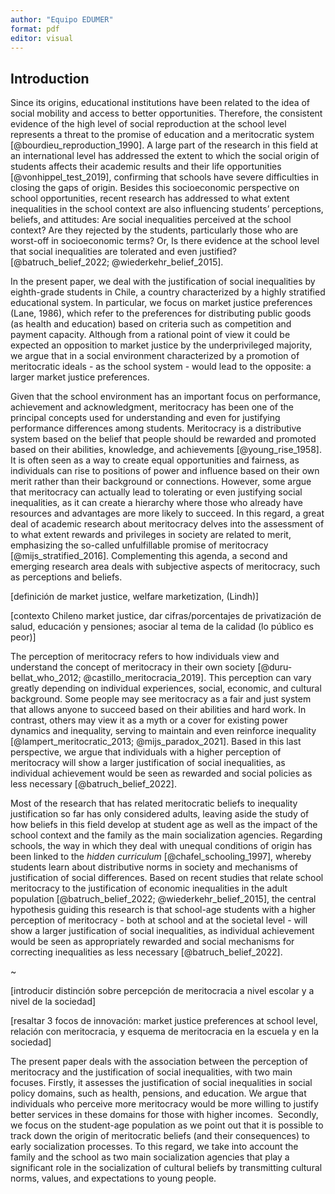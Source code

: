 ```yaml
---
author: "Equipo EDUMER"
format: pdf
editor: visual
---
```


## Introduction

Since its origins, educational institutions have been related to the idea of social mobility and access to better opportunities. Therefore, the consistent evidence of the high level of social reproduction at the school level represents a threat to the promise of education and a meritocratic system [@bourdieu_reproduction_1990]. A large part of the research in this field at an international level has addressed the extent to which the social origin of students affects their academic results and their life opportunities [@vonhippel_test_2019], confirming that schools have severe difficulties in closing the gaps of origin. Besides this socioeconomic perspective on school opportunities, recent research has addressed to what extent inequalities in the school context are also influencing students' perceptions, beliefs, and attitudes: Are social inequalities perceived at the school context? Are they rejected by the students, particularly those who are worst-off in socioeconomic terms? Or, Is there evidence at the school level that social inequalities are tolerated and even justified? [@batruch_belief_2022; @wiederkehr_belief_2015]. 

In the present paper, we deal with the justification of social inequalities by eighth-grade students in Chile, a country characterized by a highly stratified educational system. In particular, we focus on market justice preferences (Lane, 1986), which refer to the preferences for distributing public goods (as health and education) based on criteria such as competition and payment capacity. Although from a rational point of view it could be expected an opposition to market justice by the underprivileged majority,  we argue that in a social environment characterized by a promotion of meritocratic ideals - as the school system - would lead to the opposite: a larger market justice preferences. 

Given that the school environment has an important focus on performance, achievement and acknowledgment, meritocracy has been one of the principal concepts used for understanding and even for justifying performance differences among students. Meritocracy is a distributive system based on the belief that people should be rewarded and promoted based on their abilities, knowledge, and achievements [@young_rise_1958]. It is often seen as a way to create equal opportunities and fairness, as individuals can rise to positions of power and influence based on their own merit rather than their background or connections. However, some argue that meritocracy can actually lead to tolerating or even justifying social inequalities, as it can create a hierarchy where those who already have resources and advantages are more likely to succeed. In this regard, a great deal of academic research about meritocracy delves into the assessment of to what extent rewards and privileges in society are related to merit, emphasizing the so-called unfulfillable promise of meritocracy [@mijs_stratified_2016]. Complementing this agenda, a second and emerging research area deals with subjective aspects of meritocracy, such as perceptions and beliefs. 

\[definición de market justice, welfare marketization, (Lindh)\]

\[contexto Chileno market justice, dar cifras/porcentajes de privatización de salud, educación y pensiones; asociar al tema de la calidad (lo público es peor)\]

The perception of meritocracy refers to how individuals view and understand the concept of meritocracy in their own society [@duru-bellat_who_2012; @castillo_meritocracia_2019]. This perception can vary greatly depending on individual experiences, social, economic, and cultural background. Some people may see meritocracy as a fair and just system that allows anyone to succeed based on their abilities and hard work. In contrast, others may view it as a myth or a cover for existing power dynamics and inequality, serving to maintain and even reinforce inequality [@lampert_meritocratic_2013; @mijs_paradox_2021]. Based in this last perspective, we argue that individuals with a higher perception of meritocracy will show a larger justification of social inequalities, as individual achievement would be seen as rewarded and social policies as less necessary [@batruch_belief_2022].

Most of the research that has related meritocratic beliefs to inequality justification so far has only considered adults, leaving aside the study of how beliefs in this field develop at student age as well as the impact of the school context and the family as the main socialization agencies. Regarding schools, the way in which they deal with unequal conditions of origin has been linked to the *hidden curriculum* [@chafel_schooling_1997], whereby students learn about distributive norms in society and mechanisms of justification of social differences. Based on recent studies that relate school meritocracy to the justification of economic inequalities in the adult population [@batruch_belief_2022; @wiederkehr_belief_2015], the central hypothesis guiding this research is that school-age students with a higher perception of meritocracy - both at school and at the societal level - will show a larger justification of social inequalities, as individual achievement would be seen as appropriately rewarded and social mechanisms for correcting inequalities as less necessary [@batruch_belief_2022].

\~

\[introducir distinción sobre percepción de meritocracia a nivel escolar y a nivel de la sociedad\]

\[resaltar 3 focos de innovación: market justice preferences at school level, relación con meritocracia, y esquema de meritocracia en la escuela y en la sociedad\]

The present paper deals with the association between the perception of meritocracy and the justification of social inequalities, with two main focuses. Firstly, it assesses the justification of social inequalities in social policy domains, such as health, pensions, and education. We argue that individuals who perceive more meritocracy would be more willing to justify better services in these domains for those with higher incomes.  Secondly, we focus on the student-age population as we point out that it is possible to track down the origin of meritocratic beliefs (and their consequences) to early socialization processes. To this regard, we take into account the family and the school as two main socialization agencies that play a significant role in the socialization of cultural beliefs by transmitting cultural norms, values, and expectations to young people. 
